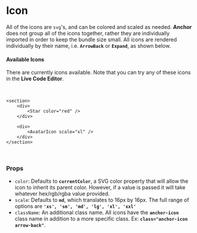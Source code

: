 
<br />

# Icon

All of the icons are `svg`'s, and can be colored and scaled as needed. **Anchor** does not group all
of the icons together, rather they are individually imported in order to keep the bundle size small.
All icons are rendered individually by their name, i.e. **`ArrowBack`** or **`Expand`**, as shown below.

#### Available Icons

There are currently <IconCount /> icons available. Note that you can try any of these icons in the **Live Code Editor**.

<Collapse openedText="SHOW/HIDE ALL ICONS" isOpen={true}>
    <IconList />
</Collapse>

<br />

```tsx live
<section>
    <div>
        <Star color="red" />
    </div>

    <div>
        <AvatarIcon scale="xl" />
    </div>
</section>
```

<br />

### Props

* `color`: Defaults to **`currentColor`**, a SVG color property that will allow the icon to inherit its parent color.
However, if a value is passed it will take whatever hex/rgb/rgba value provided.
* `scale`: Defaults to **`md`**, which translates to 16px by 16px. The full range of options are **`'xs', 'sm', 'md', 'lg', 'xl', 'xxl'`**
* `className`: An additional class name. All icons have the **`anchor-icon`** class name in addition to a more specific class.
Ex: **`class="anchor-icon arrow-back"`**.

<br /><br />
